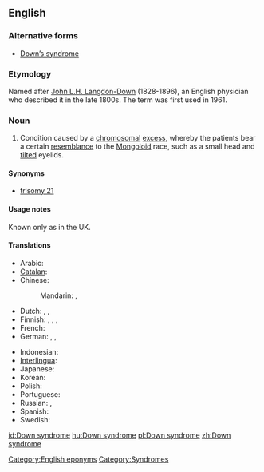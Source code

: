 {{wikipedia}}
==English==

===Alternative forms===
* [[Down's syndrome|Down’s syndrome]]

===Etymology===
Named after [[w:John Langdon-Down|John L.H. Langdon-Down]] (1828-1896), an English physician who described it in the late 1800s. The term was first used in 1961.

===Noun===
{{en-noun|sg=[[Down]] [[syndrome]]|-}}

# {{chiefly|US}} Condition caused by a [[chromosomal]] [[excess]], whereby the patients bear a certain [[resemblance]] to the [[mongoloid|Mongoloid]] race, such as a small head and [[tilt]]ed eyelids.

====Synonyms====
* [[trisomy 21]]

====Usage notes====
Known only as {{term|Down's syndrome}} in the UK.

====Translations====
{{trans-top|condition caused by chromosomal deficiency}}
* Arabic: {{t|ar|متلازمة داون|f|tr=mutalazimat daun|sc=Arab}}
* [[Catalan]]: {{t|ca|síndrome de Down|f}}
* Chinese:
*: Mandarin: {{t|zh|唐氏綜合徵|sc=Hani}}, {{t|zh|唐氏综合征|tr=Táng shì zònghézhēng|sc=Hani}}
* Dutch: {{t|nl|syndroom van Down|n}}, {{t|nl|downsyndroom|n}}, {{t|nl|mongolisme|n}}
* Finnish: {{t|fi|Downin syndrooma}}, {{t|fi|Downin oireyhtymä}}, {{t-|fi|mongolismi}}, {{t|fi|mongoloidismi}}
* French: {{t|fr|trisomie 21|f}}
* German: {{t-|de|Downsyndrom|n}}, {{t-|de|Mongolismus|m}} {{qualifier|dated}}, {{t|de|Down-Syndrom|n}}
{{trans-mid}}
* Indonesian: {{t|id|sindrom Down|xs=Indonesian}}
* [[Interlingua]]: {{t-|ia|syndrome de Down|xs=Interlingua}}
* Japanese: {{t-|ja|ダウン症|tr=[[だうんしょう]], daun-shō}}
* Korean: {{t|ko|다운 증후군|tr=Daun jeunghugun|sc=Kore}}
* Polish: {{t|pl|zespół Downa}}
* Portuguese: {{t|pt|síndrome de Down|f}}
* Russian: {{t|ru|синдром Дауна|sc=Cyrl}}, {{t|ru|синдром Дауна |m|tr=sindróm Dáuna|sc=Cyrl}}
* Spanish: {{t|es|síndrome de Down|m}}
* Swedish: {{t|sv|Downs syndrom}}
{{trans-bottom}}

[[Category:English eponyms]]
[[Category:Syndromes]]

[[id:Down syndrome]]
[[hu:Down syndrome]]
[[pl:Down syndrome]]
[[zh:Down syndrome]]